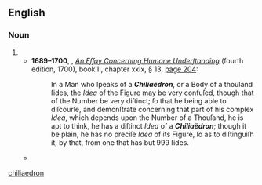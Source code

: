 ==English==

===Noun===
{{en-noun|!}}

# {{rare spelling of|chiliahedron|lang=en}}
#* '''1689–1700''', {{w|John Locke}}, ''[[w:An Essay Concerning Human Understanding|An Eſſay Concerning Humane Underſtanding]]'' (fourth edition, 1700), book II, chapter xxix, § 13, [https://archive.org/stream/essayconcernin00lockuoft#page/204/mode/2up page 204]:
#*: In a Man who ſpeaks of a '''''Chiliaëdron''''', or a Body of a thouſand ſides, the ''Idea'' of the Figure may be very confuſed, though that of the Number be very diſtinct; ſo that he being able to diſcourſe, and demonſtrate concerning that part of his complex ''Idea'', which depends upon the Number of a Thouſand, he is apt to think, he has a diſtinct ''Idea'' of a '''''Chiliaëdron'''''; though it be plain, he has no preciſe ''Idea'' of its Figure, ſo as to diſtinguiſh it, by that, from one that has but 999 ſides.
#* {{seemorecites|lang=en}}

[[Category:English terms spelled with Ë|chiliaedron]]